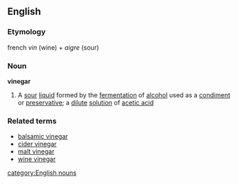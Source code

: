 ==English==
===Etymology===
french ''vin'' (wine) + ''aigre'' (sour)
===Noun===
{{wikipedia}}
'''vinegar'''
#A [[sour]] [[liquid]] formed by the [[fermentation]] of [[alcohol]] used as a [[condiment]] or [[preservative]]; a [[dilute]] [[solution]] of [[acetic acid]]
===Related terms===
*[[balsamic vinegar]]
*[[cider vinegar]]
*[[malt vinegar]]
*[[wine vinegar]]
[[category:English nouns]]